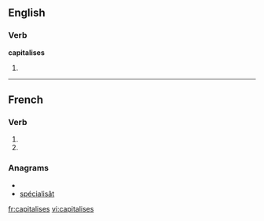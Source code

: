 {{also|capitalisés}}
==English==

===Verb===
'''capitalises'''

# {{third-person singular of|[[capitalise]]}}

----

==French==

===Verb===
{{fr-verb-form}}

# {{conjugation of|capitaliser||2|s|pres|ind|lang=fr}}
# {{conjugation of|capitaliser||2|s|pres|sub|lang=fr}}

===Anagrams===
* {{alphagram|aaceiilpsst}}
* [[spécialisât#French|spécialisât]]


[[fr:capitalises]]
[[vi:capitalises]]